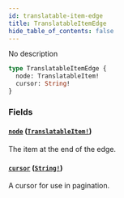 ```yaml
---
id: translatable-item-edge
title: TranslatableItemEdge
hide_table_of_contents: false
---
```


No description

```graphql
type TranslatableItemEdge {
  node: TranslatableItem!
  cursor: String!
}
```

### Fields

#### [`node`](#) ([`TranslatableItem!`](../../../developer/api-reference/unions/translatable-item))

The item at the end of the edge.

#### [`cursor`](#) ([`String!`](../../../developer/api-reference/scalars/string))

A cursor for use in pagination.
